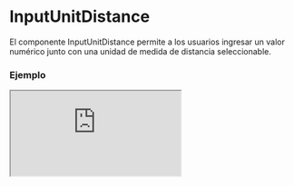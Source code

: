 
# InputUnitDistance

El componente InputUnitDistance permite a los usuarios ingresar un valor numérico junto con una unidad de medida de distancia seleccionable.

### Ejemplo

<Iframe
  minHeightIframe="30dvh"
  src="https://fenextjs-component-storybook.vercel.app/iframe.html?args=&id=input-inputunitdistance--index&viewMode=story"
/>

### Importacion

Para importar el componente InputUnitDistance, se puede hacer desde fenextjs

```tsx copy
import { InputUnitDistance } from "fenextjs";
```

### Parametros

| Parametro       | Tipo                                               | Requerido | Default                                                  | Descripcion                                                                                           |
| --------------- | -------------------------------------------------- | --------- | -------------------------------------------------------- | ----------------------------------------------------------------------------------------------------- |
| defaultValue    | Partial\<InputUnitDistanceValue\>                  | no        | \{\}                                                     | Valor por defecto del componente, incluye el valor numérico y la unidad de medida de distancia.       |
| value           | Partial\<InputUnitDistanceValue\>                  | no        | undefined                                                | Valor actual del componente, incluye el valor numérico y la unidad de medida de distancia.            |
| onChange        | (data: Partial\<InputUnitDistanceValue\>) =\> void | no        | undefined                                                | Función que se ejecuta cuando el valor o la unidad cambia, recibe el objeto con `value` y `unit`.     |
| options         | Unit_Distance[]                                    | no        | Object.keys(Unit_Distance).map((e) =\> Unit_Distance[e]) | Opciones disponibles para las unidades de medida de distancia, definidas por el tipo `Unit_Distance`. |
| className       | string                                             | no        | undefined                                                | Clase CSS personalizada para el componente principal.                                                 |
| classNameSelect | string                                             | no        | undefined                                                | Clase CSS personalizada para el select de unidades.                                                   |
| classNameInput  | string                                             | no        | undefined                                                | Clase CSS personalizada para el input del valor numérico.                                             |

### Storybook

Para ver el storybook del componente lo puede hacer con este [link](https://fenextjs-component-storybook.vercel.app/?path=/story/input-inputunitdistance--index)

### Usos

- InputUnitDistance básico

```tsx copy
<InputUnitDistance options={["m", "km", "mi"]} />
```

- InputUnitDistance con valor y unidad iniciales

```tsx copy
<InputUnitDistance
  defaultValue={{ value: 5, unit: "km" }}
  options={["m", "km", "mi"]}
/>
```

- InputUnitDistance con función onChange

```tsx copy
<InputUnitDistance
  options={["m", "mi"]}
  onChange={(data) => console.log(data)}
/>
```

